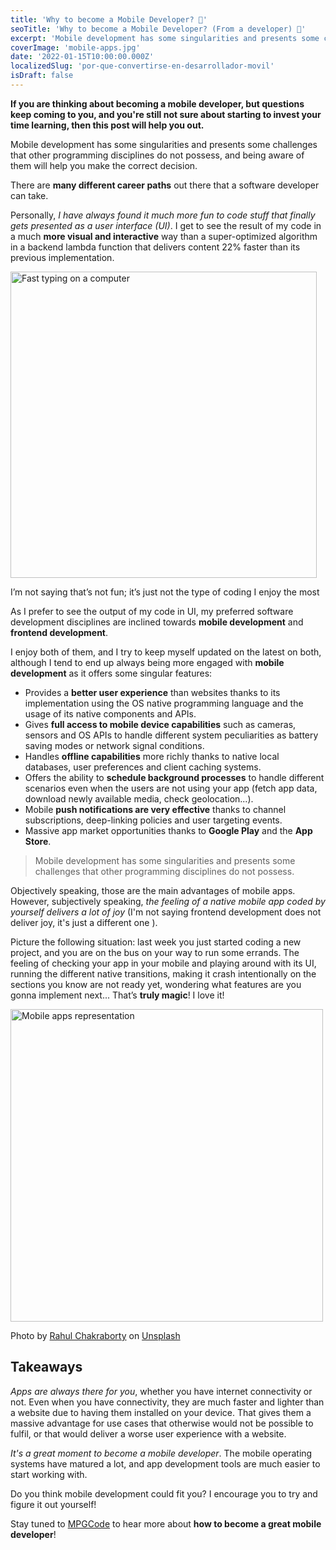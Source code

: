 ```yaml
---
title: 'Why to become a Mobile Developer? 📲'
seoTitle: 'Why to become a Mobile Developer? (From a developer) 📲'
excerpt: 'Mobile development has some singularities and presents some challenges that other programming disciplines do not possess, and being aware of them will help you make the correct decision.'
coverImage: 'mobile-apps.jpg'
date: '2022-01-15T10:00:00.000Z'
localizedSlug: 'por-que-convertirse-en-desarrollador-movil'
isDraft: false
---
```


**If you are thinking about becoming a mobile developer, but questions keep coming to you, and you're still not sure about starting to invest your time learning, then this post will help you out.**

Mobile development has some singularities and presents some challenges that other programming disciplines do not possess, and being aware of them will help you make the correct decision.

There are **many different career paths** out there that a software developer can take.

Personally, *I have always found it much more fun to code stuff that finally gets presented as a user interface (UI)*. I get to see the result of my code in a much **more visual and interactive** way than a super-optimized algorithm in a backend lambda function that delivers content 22% faster than its previous implementation.

<img src="fast-typing.gif" alt="Fast typing on a computer" width="490" />

I’m not saying that’s not fun; it’s just not the type of coding I enjoy the most <emoji src='sweat_smile' size={20} />

As I prefer to see the output of my code in UI, my preferred software development disciplines are inclined towards **mobile development** and **frontend development**.

I enjoy both of them, and I try to keep myself updated on the latest on both, although I tend to end up always being more engaged with **mobile development** as it offers some singular features:

- Provides a **better user experience** than websites thanks to its implementation using the OS native programming language and the usage of its native components and APIs.
- Gives **full access to mobile device capabilities** such as cameras, sensors and OS APIs to handle different system peculiarities as battery saving modes or network signal conditions.
- Handles **offline capabilities** more richly thanks to native local databases, user preferences and client caching systems.
- Offers the ability to **schedule background processes** to handle different scenarios even when the users are not using your app (fetch app data, download newly available media, check geolocation...).
- Mobile **push notifications are very effective** thanks to channel subscriptions, deep-linking policies and user targeting events.
- Massive app market opportunities thanks to **Google Play** and the **App Store**.

> Mobile development has some singularities and presents some challenges that other programming disciplines do not possess.

Objectively speaking, those are the main advantages of mobile apps. However, subjectively speaking, *the feeling of a native mobile app coded by yourself delivers a lot of joy* (I'm not saying frontend development does not deliver joy, it's just a different one <emoji src='smile' />).

Picture the following situation: last week you just started coding a new project, and you are on the bus on your way to run some errands. The feeling of checking your app in your mobile and playing around with its UI, running the different native transitions, making it crash intentionally on the sections you know are not ready yet, wondering what features are you gonna implement next... That’s **truly magic**! I love it!

<img src="mobile-apps.jpg" alt="Mobile apps representation" width="500" />

Photo by [Rahul Chakraborty](https://unsplash.com/@hckmstrrahul?utm_source=unsplash&amp;utm_medium=referral&amp;utm_content=creditCopyText) on [Unsplash](https://unsplash.com)

## Takeaways

*Apps are always there for you*, whether you have internet connectivity or not. Even when you have connectivity, they are much faster and lighter than a website due to having them installed on your device. That gives them a massive advantage for use cases that otherwise would not be possible to fulfil, or that would deliver a worse user experience with a website.

*It's a great moment to become a mobile developer*. The mobile operating systems have matured a lot, and app development tools are much easier to start working with.

Do you think mobile development could fit you? I encourage you to try and figure it out yourself!

Stay tuned to [MPGCode](https://mpgcode.com) to hear more about **how to become a great mobile developer**!
